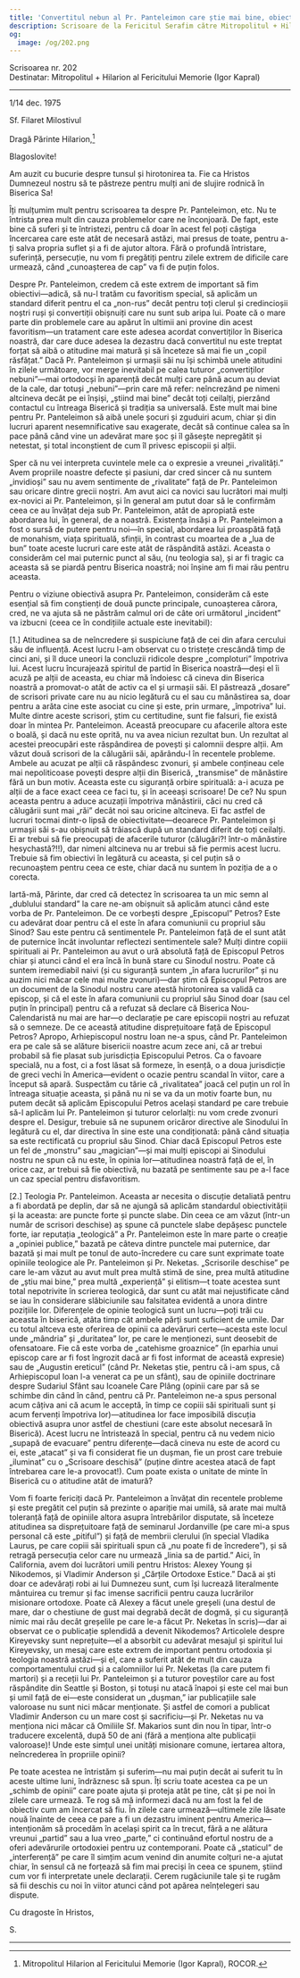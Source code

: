 ```yaml
---
title: 'Convertitul nebun al Pr. Panteleimon care știe mai bine, obiectivitate'
description: Scrisoare de la Fericitul Serafim către Mitropolitul + Hilarion al Fericitului Memorie (Igor Kapral).
og:
  image: /og/202.png
---
```


<div style={{textAlign:'right', fontFamily:'monospace'}}>Scrisoarea nr. 202</div>
<div style={{textAlign:'left', fontFamily:'monospace'}}>Destinatar: Mitropolitul + Hilarion al Fericitului Memorie (Igor Kapral)</div>

---

1/14 dec. 1975

Sf. Filaret Milostivul

Dragă Părinte Hilarion,[^1]

Blagoslovite!

Am auzit cu bucurie despre tunsul și hirotonirea ta. Fie ca Hristos Dumnezeul nostru să te păstreze pentru mulți ani de slujire rodnică în Biserica Sa!

Îți mulțumim mult pentru scrisoarea ta despre Pr. Panteleimon, etc. Nu te întrista prea mult din cauza problemelor care ne înconjoară. De fapt, este bine că suferi și te întristezi, pentru că doar în acest fel poți câștiga încercarea care este atât de necesară astăzi, mai presus de toate, pentru a-ți salva propria suflet și a fi de ajutor altora. Fără o profundă întristare, suferință, persecuție, nu vom fi pregătiți pentru zilele extrem de dificile care urmează, când „cunoașterea de cap” va fi de puțin folos.

Despre Pr. Panteleimon, credem că este extrem de important să fim obiectivi—adică, să nu-l tratăm cu favoritism special, să aplicăm un standard diferit pentru el ca „non-rus” decât pentru toți clerul și credincioșii noștri ruși și convertiții obișnuiți care nu sunt sub aripa lui. Poate că o mare parte din problemele care au apărut în ultimii ani provine din acest favoritism—un tratament care este adesea acordat convertiților în Biserica noastră, dar care duce adesea la dezastru dacă convertitul nu este treptat forțat să aibă o atitudine mai matură și să înceteze să mai fie un „copil răsfățat.” Dacă Pr. Panteleimon și urmașii săi nu își schimbă unele atitudini în zilele următoare, vor merge inevitabil pe calea tuturor „convertiților nebuni”—mai ortodocși în aparență decât mulți care până acum au deviat de la cale, dar totuși „nebuni”—prin care mă refer: neîncrezând pe nimeni altcineva decât pe ei înșiși, „știind mai bine” decât toți ceilalți, pierzând contactul cu întreaga Biserică și tradiția sa universală. Este mult mai bine pentru Pr. Panteleimon să aibă unele șocuri și zguduiri acum, chiar și din lucruri aparent nesemnificative sau exagerate, decât să continue calea sa în pace până când vine un adevărat mare șoc și îl găsește nepregătit și netestat, și total inconștient de cum îl privesc episcopii și alții.

Sper că nu vei interpreta cuvintele mele ca o expresie a vreunei „rivalități.” Avem propriile noastre defecte și pasiuni, dar cred sincer că nu suntem „invidioși” sau nu avem sentimente de „rivalitate” față de Pr. Panteleimon sau oricare dintre grecii noștri. Am avut aici ca novici sau lucrători mai mulți ex-novici ai Pr. Panteleimon, și în general am putut doar să le confirmăm ceea ce au învățat deja sub Pr. Panteleimon, atât de apropiată este abordarea lui, în general, de a noastră. Existența însăși a Pr. Panteleimon a fost o sursă de putere pentru noi—în special, abordarea lui proaspătă față de monahism, viața spirituală, sfinții, în contrast cu moartea de a „lua de bun” toate aceste lucruri care este atât de răspândită astăzi. Aceasta o considerăm cel mai puternic punct al său, (nu teologia sa), și ar fi tragic ca aceasta să se piardă pentru Biserica noastră; noi înșine am fi mai rău pentru aceasta.

Pentru o viziune obiectivă asupra Pr. Panteleimon, considerăm că este esențial să fim conștienți de două puncte principale, cunoașterea cărora, cred, ne va ajuta să ne păstrăm calmul ori de câte ori următorul „incident” va izbucni (ceea ce în condițiile actuale este inevitabil):

[1.] Atitudinea sa de neîncredere și suspiciune față de cei din afara cercului său de influență. Acest lucru l-am observat cu o tristețe crescândă timp de cinci ani, și îl duce uneori la concluzii ridicole despre „comploturi” împotriva lui. Acest lucru încurajează spiritul de partid în Biserica noastră—deși el îi acuză pe alții de aceasta, eu chiar mă îndoiesc că cineva din Biserica noastră a promovat-o atât de activ ca el și urmașii săi. El păstrează „dosare” de scrisori private care nu au nicio legătură cu el sau cu mănăstirea sa, doar pentru a arăta cine este asociat cu cine și este, prin urmare, „împotriva” lui. Multe dintre aceste scrisori, știm cu certitudine, sunt fie falsuri, fie există doar în mintea Pr. Panteleimon. Această preocupare cu afacerile altora este o boală, și dacă nu este oprită, nu va avea niciun rezultat bun. Un rezultat al acestei preocupări este răspândirea de povești și calomnii despre alții. Am văzut două scrisori de la călugării săi, apărându-l în recentele probleme. Ambele au acuzat pe alții că răspândesc zvonuri, și ambele conțineau cele mai nepoliticoase povești despre alții din Biserică, „transmise” de mănăstire fără un bun motiv. Aceasta este cu siguranță orbire spirituală: a-i acuza pe alții de a face exact ceea ce faci tu, și în aceeași scrisoare! De ce? Nu spun aceasta pentru a aduce acuzații împotriva mănăstirii, căci nu cred că călugării sunt mai „răi” decât noi sau oricine altcineva. Ei fac astfel de lucruri tocmai dintr-o lipsă de obiectivitate—deoarece Pr. Panteleimon și urmașii săi s-au obișnuit să trăiască după un standard diferit de toți ceilalți. Ei ar trebui să fie preocupați de afacerile tuturor (călugări?! într-o mănăstire hesychastă?!!), dar nimeni altcineva nu ar trebui să fie permis acest lucru. Trebuie să fim obiectivi în legătură cu aceasta, și cel puțin să o recunoaștem pentru ceea ce este, chiar dacă nu suntem în poziția de a o corecta.

Iartă-mă, Părinte, dar cred că detectez în scrisoarea ta un mic semn al „dublului standard” la care ne-am obișnuit să aplicăm atunci când este vorba de Pr. Panteleimon. De ce vorbești despre „Episcopul” Petros? Este cu adevărat doar pentru că el este în afara comuniunii cu propriul său Sinod? Sau este pentru că sentimentele Pr. Panteleimon față de el sunt atât de puternice încât involuntar reflectezi sentimentele sale? Mulți dintre copiii spirituali ai Pr. Panteleimon au avut o ură absolută față de Episcopul Petros chiar și atunci când el era încă în bună stare cu Sinodul nostru. Poate că suntem iremediabil naivi (și cu siguranță suntem „în afara lucrurilor” și nu auzim nici măcar cele mai multe zvonuri)—dar știm că Episcopul Petros are un document de la Sinodul nostru care atestă hirotonirea sa validă ca episcop, și că el este în afara comuniunii cu propriul său Sinod doar (sau cel puțin în principal) pentru că a refuzat să declare că Biserica Nou-Calendaristă nu mai are har—o declarație pe care episcopii noștri au refuzat să o semneze. De ce această atitudine disprețuitoare față de Episcopul Petros? Apropo, Arhiepiscopul nostru Ioan ne-a spus, când Pr. Panteleimon era pe cale să se alăture bisericii noastre acum zece ani, că ar trebui probabil să fie plasat sub jurisdicția Episcopului Petros. Ca o favoare specială, nu a fost, ci a fost lăsat să formeze, în esență, o a doua jurisdicție de greci vechi în America—evident o ocazie pentru scandal în viitor, care a început să apară. Suspectăm cu tărie că „rivalitatea” joacă cel puțin un rol în întreaga situație aceasta, și până nu ni se va da un motiv foarte bun, nu putem decât să aplicăm Episcopului Petros același standard pe care trebuie să-l aplicăm lui Pr. Panteleimon și tuturor celorlalți: nu vom crede zvonuri despre el. Desigur, trebuie să ne supunem oricăror directive ale Sinodului în legătură cu el, dar directiva în sine este una condiționată: până când situația sa este rectificată cu propriul său Sinod. Chiar dacă Episcopul Petros este un fel de „monstru” sau „magician”—și mai mulți episcopi ai Sinodului nostru ne spun că nu este, în opinia lor—atitudinea noastră față de el, în orice caz, ar trebui să fie obiectivă, nu bazată pe sentimente sau pe a-l face un caz special pentru disfavoritism.

[2.] Teologia Pr. Panteleimon. Aceasta ar necesita o discuție detaliată pentru a fi abordată pe deplin, dar să ne ajungă să aplicăm standardul obiectivității și la aceasta: are puncte forte și puncte slabe. Din ceea ce am văzut (într-un număr de scrisori deschise) aș spune că punctele slabe depășesc punctele forte, iar reputația „teologică” a Pr. Panteleimon este în mare parte o creație a „opiniei publice,” bazată pe câteva dintre punctele mai puternice, dar bazată și mai mult pe tonul de auto-încredere cu care sunt exprimate toate opiniile teologice ale Pr. Panteleimon și Pr. Neketas. „Scrisorile deschise” pe care le-am văzut au avut mult prea multă stimă de sine, prea multă atitudine de „știu mai bine,” prea multă „experiență” și elitism—t toate acestea sunt total nepotrivite în scrierea teologică, dar sunt cu atât mai nejustificate când se iau în considerare slăbiciunile sau falsitatea evidentă a unora dintre pozițiile lor. Diferențele de opinie teologică sunt un lucru—poți trăi cu aceasta în biserică, atâta timp cât ambele părți sunt suficient de umile. Dar cu totul altceva este oferirea de opinii ca adevăruri certe—acesta este locul unde „mândria” și „duritatea” lor, pe care le menționezi, sunt deosebit de ofensatoare. Fie că este vorba de „catehisme groaznice” (în eparhia unui episcop care ar fi fost îngrozit dacă ar fi fost informat de această expresie) sau de „Augustin ereticul” (când Pr. Neketas știe, pentru că i-am spus, că Arhiepiscopul Ioan l-a venerat ca pe un sfânt), sau de opiniile doctrinare despre Sudariul Sfânt sau Icoanele Care Plâng (opinii care par să se schimbe din când în când, pentru că Pr. Panteleimon ne-a spus personal acum câțiva ani că acum le acceptă, în timp ce copiii săi spirituali sunt și acum fervenți împotriva lor)—atitudinea lor face imposibilă discuția obiectivă asupra unor astfel de chestiuni (care este absolut necesară în Biserică). Acest lucru ne întristează în special, pentru că nu vedem nicio „supapă de evacuare” pentru diferențe—dacă cineva nu este de acord cu ei, este „atacat” și va fi considerat fie un dușman, fie un prost care trebuie „iluminat” cu o „Scrisoare deschisă” (puține dintre acestea atacă de fapt întrebarea care le-a provocat!). Cum poate exista o unitate de minte în Biserică cu o atitudine atât de imatură?

Vom fi foarte fericiți dacă Pr. Panteleimon a învățat din recentele probleme și este pregătit cel puțin să prezinte o apariție mai umilă, să arate mai multă toleranță față de opiniile altora asupra întrebărilor disputate, să înceteze atitudinea sa disprețuitoare față de seminarul Jordanville (pe care mi-a spus personal că este „pitiful”) și față de membrii clerului (în special Vladika Laurus, pe care copiii săi spirituali spun că „nu poate fi de încredere”), și să retragă persecuția celor care nu urmează „linia sa de partid.” Aici, în California, avem doi lucrători umili pentru Hristos: Alexey Young și Nikodemos, și Vladimir Anderson și „Cărțile Ortodoxe Estice.” Dacă ai ști doar ce adevărați robi ai lui Dumnezeu sunt, cum își lucrează literalmente mântuirea cu tremur și fac imense sacrificii pentru cauza lucrărilor misionare ortodoxe. Poate că Alexey a făcut unele greșeli (una destul de mare, dar o chestiune de gust mai degrabă decât de dogmă, și cu siguranță nimic mai rău decât greșelile pe care le-a făcut Pr. Neketas în scris)—dar ai observat ce o publicație splendidă a devenit Nikodemos? Articolele despre Kireyevsky sunt neprețuite—el a absorbit cu adevărat mesajul și spiritul lui Kireyevsky, un mesaj care este extrem de important pentru ortodoxia și teologia noastră astăzi—și el, care a suferit atât de mult din cauza comportamentului crud și a calomniilor lui Pr. Neketas (la care putem fi martori) și a receții lui Pr. Panteleimon și a tuturor poveștilor care au fost răspândite din Seattle și Boston, și totuși nu atacă înapoi și este cel mai bun și umil față de ei—este considerat un „dușman,” iar publicațiile sale valoroase nu sunt nici măcar menționate. Și astfel de comori a publicat Vladimir Anderson cu un mare cost și sacrificiu—și Pr. Neketas nu va menționa nici măcar că Omiliile Sf. Makarios sunt din nou în tipar, într-o traducere excelentă, după 50 de ani (fără a menționa alte publicații valoroase)! Unde este simțul unei unități misionare comune, iertarea altora, neîncrederea în propriile opinii?

Pe toate acestea ne întristăm și suferim—nu mai puțin decât ai suferit tu în aceste ultime luni, îndrăznesc să spun. Îți scriu toate acestea ca pe un „schimb de opinii” care poate ajuta și proteja atât pe tine, cât și pe noi în zilele care urmează. Te rog să mă informezi dacă nu am fost la fel de obiectiv cum am încercat să fiu. În zilele care urmează—ultimele zile lăsate nouă înainte de ceea ce pare a fi un dezastru iminent pentru America—intenționăm să procedăm în același spirit ca în trecut, fără a ne alătura vreunui „partid” sau a lua vreo „parte,” ci continuând efortul nostru de a oferi adevărurile ortodoxiei pentru uz contemporani. Poate că „staticul” de „interferență” pe care îl simțim acum venind din anumite colțuri ne-a ajutat chiar, în sensul că ne forțează să fim mai preciși în ceea ce spunem, știind cum vor fi interpretate unele declarații. Cerem rugăciunile tale și te rugăm să fii deschis cu noi în viitor atunci când pot apărea neînțelegeri sau dispute.

Cu dragoste în Hristos,

S.

---

[^1]: Mitropolitul Hilarion al Fericitului Memorie (Igor Kapral), ROCOR.
